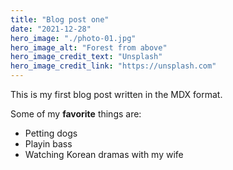 ```yaml
---
title: "Blog post one"
date: "2021-12-28"
hero_image: "./photo-01.jpg"
hero_image_alt: "Forest from above"
hero_image_credit_text: "Unsplash"
hero_image_credit_link: "https://unsplash.com"
---
```


This is my first blog post written in the MDX format.

Some of my **favorite** things are:

* Petting dogs
* Playin bass
* Watching Korean dramas with my wife